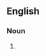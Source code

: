 {{also|neogrammarians}}

==English==

===Noun===
{{head|en|noun plural form}}

# {{plural of|Neogrammarian|lang=en}}